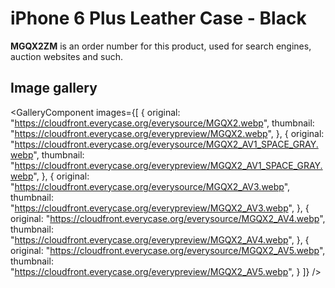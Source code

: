 
# iPhone 6 Plus Leather Case - Black

<Callout type='info' emoji='👉🏻'>**MGQX2ZM** is an order number for this product, used for search engines, auction websites and such.</Callout>

## Image gallery

<GalleryComponent
    images={[
      {
        original: "https://cloudfront.everycase.org/everysource/MGQX2.webp",
        thumbnail: "https://cloudfront.everycase.org/everypreview/MGQX2.webp",
      },
      {
        original: "https://cloudfront.everycase.org/everysource/MGQX2_AV1_SPACE_GRAY.webp",
        thumbnail: "https://cloudfront.everycase.org/everypreview/MGQX2_AV1_SPACE_GRAY.webp",
      },
      {
        original: "https://cloudfront.everycase.org/everysource/MGQX2_AV3.webp",
        thumbnail: "https://cloudfront.everycase.org/everypreview/MGQX2_AV3.webp",
      },
      {
        original: "https://cloudfront.everycase.org/everysource/MGQX2_AV4.webp",
        thumbnail: "https://cloudfront.everycase.org/everypreview/MGQX2_AV4.webp",
      },
      {
        original: "https://cloudfront.everycase.org/everysource/MGQX2_AV5.webp",
        thumbnail: "https://cloudfront.everycase.org/everypreview/MGQX2_AV5.webp",
      }
    ]}
  />
